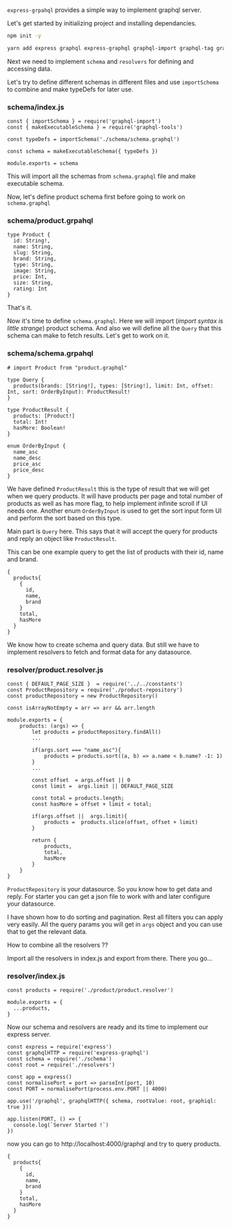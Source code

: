 `express-grpahql` provides a simple way to implement graphql server.

Let's get started by initializing project and installing dependancies.

```bash
npm init -y

yarn add express graphql express-graphql graphql-import graphql-tag graphql-tools compression cors morgan
```
Next we need to implement `schema` and `resolvers` for defining and accessing data.

Let's try to define different schemas in different files and use `importSchema` to combine and make typeDefs for later use.


### **schema/index.js**
```
const { importSchema } = require('graphql-import')
const { makeExecutableSchema } = require('graphql-tools')

const typeDefs = importSchema('./schema/schema.graphql')

const schema = makeExecutableSchema({ typeDefs })

module.exports = schema
```

This will import all the schemas from `schema.graphql` file and make executable schema.

Now, let's define product schema first before going to work on `schema.graphql`

### **schema/product.grpahql**
```
type Product {
  id: String!,
  name: String,
  slug: String,
  brand: String,
  type: String,
  image: String,
  price: Int,
  size: String,
  rating: Int
}
```

That's it.

Now it's time to define `schema.graphql`. Here we will import (_import syntax is little strange_) product schema. And also we will define all the `Query` that this schema can make to fetch results. Let's get to work on it.

### **schema/schema.grpahql**
```
# import Product from "product.graphql"

type Query {
  products(brands: [String!], types: [String!], limit: Int, offset: Int, sort: OrderByInput): ProductResult!
}

type ProductResult {
  products: [Product!]
  total: Int!
  hasMore: Boolean!
}

enum OrderByInput {
  name_asc
  name_desc
  price_asc
  price_desc
}
```

We have defined `ProductResult` this is the type of result that we will get when we query products. It will have products per page and total number of products as well as has more flag, to help implement infinite scroll if UI needs one.
Another enum `OrderByInput` is used to get the sort input form UI and perform the sort based on this type.

Main part is `Query` here.
This says that it will accept the query for products and reply an object like `ProductResult`.

This can be one example query to get the list of products with their id, name and brand.
```
{
  products{
    {
      id,
      name,
      brand
    }
    total,
    hasMore
  }
}
```

We know how to create schema and query data. But still we have to implement resolvers to fetch and format data for any datasource.

### **resolver/product.resolver.js**
```
const { DEFAULT_PAGE_SIZE }  = require('../../constants')
const ProductRepository = require('./product-repository')
const productRepository = new ProductRepository()

const isArrayNotEmpty = arr => arr && arr.length

module.exports = {
    products: (args) => {
        let products = productRepository.findAll()
        ...

        if(args.sort === "name_asc"){
            products = products.sort((a, b) => a.name < b.name? -1: 1)
        }
        ...

        const offset  = args.offset || 0
        const limit =  args.limit || DEFAULT_PAGE_SIZE

        const total = products.length;
        const hasMore = offset + limit < total;

        if(args.offset ||  args.limit){
            products =  products.slice(offset, offset + limit)
        }

        return {
            products,
            total,
            hasMore
        }
    }
}
```
`ProductRepository` is your datasource. So you know how to get data and reply. For starter you can get a json file to work with and later configure your datasource.

I have shown how to do sorting and pagination. Rest all filters you can apply very easily. All the query params you will get in `args` object and you can use that to get the relevant data.

How to combine all the resolvers ??

Import all the resolvers in index.js and export from there. There you go...

### **resolver/index.js**
```
const products = require('./product/product.resolver')

module.exports = {
  ...products,
}
```

Now our schema and resolvers are ready and its time to implement our express server.

```
const express = require('express')
const graphqlHTTP = require('express-graphql')
const schema = require('./schema')
const root = require('./resolvers')

const app = express()
const normalisePort = port => parseInt(port, 10)
const PORT = normalisePort(process.env.PORT || 4000)

app.use('/graphql', graphqlHTTP({ schema, rootValue: root, graphiql: true }))

app.listen(PORT, () => {
  console.log(`Server Started !`)
})

```

now you can go to http://localhost:4000/graphql and try to query products.

```
{
  products{
    {
      id,
      name,
      brand
    }
    total,
    hasMore
  }
}
```